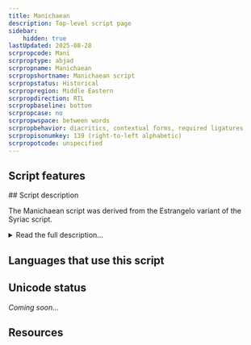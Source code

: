 ```yaml
---
title: Manichaean
description: Top-level script page
sidebar:
    hidden: true
lastUpdated: 2025-08-28
scrpropcode: Mani
scrproptype: abjad
scrpropname: Manichaean
scrpropshortname: Manichaean script
scrpropstatus: Historical
scrpropregion: Middle Eastern
scrpropdirection: RTL
scrpropbaseline: bottom
scrpropcase: no
scrpropwspace: between words
scrpropbehavior: diacritics, contextual forms, required ligatures
scrpropisonumkey: 139 (right-to-left alphabetic)
scrpropotcode: unspecified
---
```



## Script features

<ScriptInfo />
## Script description

The Manichaean script was derived from the Estrangelo variant of the Syriac script.

<details>
<summary>Read the full description...</summary>It was the vehicle employed for the spread of Manichaeanism, an Iranian Gnostic religion created by the Mesopotamian prophet Mani, between the 3rd and 14th centuries. It was Mani's desire that his teachings could be made available to speakers of every known language, so the script was used for writing the Middle and Early Modern Persian, Parthian, Sogdian, Bactrian, Ughur and Tocharian languages.

The Manichaean script was written from right to left using twenty-four letters which are ordered according to the Aramaic order. Each of these had two forms, for final and non-final forms. There was some variation in the letter inventory between languages, in order to represent the sounds of each language. There are no vowel letters, and vowels were often omitted in writing, but as with many semitic scripts, the letter representing _w_ could also be used to represent [u/o]. The letter _aleph_ was used to indicate an initial vowel.

Two obligatory ligatures were used for writing the sounds 'čy' and 'čn'. There were three diacritical marks indicating abbreviation, plurality or the conjunction _ud_, meaning _and_. A set of punctuation existed; often part of the punctuation was written in red ink. Punctuation was used to mark the beginning and end of headlines and captions, to separate sections of text or parts of a sentence or to fill out a line. Manichaean text tended to be distributed evenly across the page, often in columns, and the edges justified by stretching or compressing letters, abbreviating a word or using the line filler punctuation. Words were separated by spaces.

A set of Manichaean base numbers represented 1, 5, 10, 20 and 100. Other numbers were built up by combining these numbers cumulatively from right to left.

The historical spellings and heterograms (words written in one language but read in another) characteristic of many Aramaic-derived scripts were not used in Manichaean writing.
</details>

## Languages that use this script

<WsList script='Mani' wsMax='5' />

## Unicode status

_Coming soon..._

## Resources

<ScriptResources detailSummary='seemore' />

